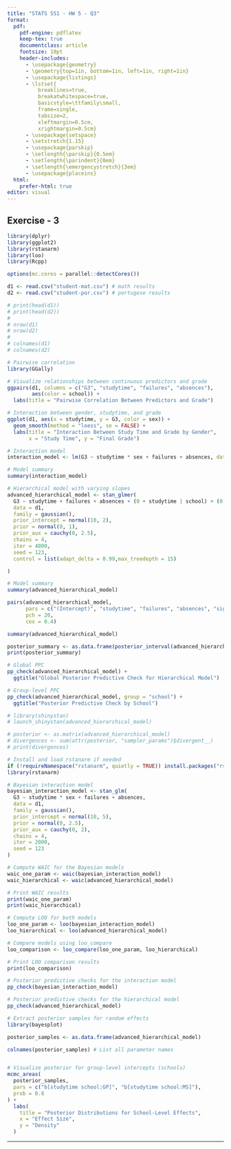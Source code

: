 ```yaml
---
title: "STATS 551 - HW 5 - Q3"
format: 
  pdf:
    pdf-engine: pdflatex
    keep-tex: true
    documentclass: article
    fontsize: 10pt  
    header-includes:
      - \usepackage{geometry}
      - \geometry{top=1in, bottom=1in, left=1in, right=1in}
      - \usepackage{listings}
      - \lstset{
          breaklines=true,
          breakatwhitespace=true,
          basicstyle=\ttfamily\small,
          frame=single,
          tabsize=2,
          xleftmargin=0.5cm,
          xrightmargin=0.5cm}
      - \usepackage{setspace}
      - \setstretch{1.15}
      - \usepackage{parskip}
      - \setlength{\parskip}{0.5em}
      - \setlength{\parindent}{0em}
      - \setlength{\emergencystretch}{3em}
      - \usepackage{placeins}
  html:
    prefer-html: true  
editor: visual
---
```


## Exercise - 3

```r
library(dplyr)
library(ggplot2)
library(rstanarm)
library(loo)
library(Rcpp)

options(mc.cores = parallel::detectCores()) 

d1 <- read.csv("student-mat.csv") # math results  
d2 <- read.csv("student-por.csv") # portugese results 

# print(head(d1))
# print(head(d2))
# 
# nrow(d1)
# nrow(d2)
# 
# colnames(d1)
# colnames(d2)

# Pairwise correlation
library(GGally)

# Visualize relationships between continuous predictors and grade
ggpairs(d1, columns = c("G3", "studytime", "failures", "absences"), 
        aes(color = school)) +
  labs(title = "Pairwise Correlation Between Predictors and Grade")
```

```r
# Interaction between gender, studytime, and grade
ggplot(d1, aes(x = studytime, y = G3, color = sex)) +
  geom_smooth(method = "loess", se = FALSE) +
  labs(title = "Interaction Between Study Time and Grade by Gender", 
       x = "Study Time", y = "Final Grade")
```

```r
# Interaction model
interaction_model <- lm(G3 ~ studytime * sex + failures + absences, data = d1)

# Model summary
summary(interaction_model)

```

```r
# Hierarchical model with varying slopes
advanced_hierarchical_model <- stan_glmer(
  G3 ~ studytime + failures + absences + (0 + studytime | school) + (0 + 1 | sex),
  data = d1,
  family = gaussian(),
  prior_intercept = normal(10, 2),
  prior = normal(0, 1),
  prior_aux = cauchy(0, 2.5),
  chains = 4,
  iter = 4000,
  seed = 123,
  control = list(adapt_delta = 0.99,max_treedepth = 15)

)

# Model summary
summary(advanced_hierarchical_model)
```

```r
pairs(advanced_hierarchical_model, 
      pars = c("(Intercept)", "studytime", "failures", "absences", "sigma"), 
      pch = 20,
      cex = 0.4)
```

```r
summary(advanced_hierarchical_model)
```

```r
posterior_summary <- as.data.frame(posterior_interval(advanced_hierarchical_model))
print(posterior_summary)
```

```r
# Global PPC
pp_check(advanced_hierarchical_model) +
  ggtitle("Global Posterior Predictive Check for Hierarchical Model")
```

```r
# Group-level PPC
pp_check(advanced_hierarchical_model, group = "school") +
  ggtitle("Posterior Predictive Check by School")

```

```r
# library(shinystan)
# launch_shinystan(advanced_hierarchical_model)
```

```r
# posterior <- as.matrix(advanced_hierarchical_model)
# divergences <- sum(attr(posterior, "sampler_params")$divergent__)
# print(divergences) 
```

```r
# Install and load rstanarm if needed
if (!requireNamespace("rstanarm", quietly = TRUE)) install.packages("rstanarm")
library(rstanarm)

# Bayesian interaction model
bayesian_interaction_model <- stan_glm(
  G3 ~ studytime * sex + failures + absences,
  data = d1,
  family = gaussian(),
  prior_intercept = normal(10, 5),
  prior = normal(0, 2.5),
  prior_aux = cauchy(0, 2),
  chains = 4,
  iter = 2000,
  seed = 123
)

```

```r
# Compute WAIC for the Bayesian models
waic_one_param <- waic(bayesian_interaction_model)
waic_hierarchical <- waic(advanced_hierarchical_model)

# Print WAIC results
print(waic_one_param)
print(waic_hierarchical)

```

```r
# Compute LOO for both models
loo_one_param <- loo(bayesian_interaction_model)
loo_hierarchical <- loo(advanced_hierarchical_model)

# Compare models using loo_compare
loo_comparison <- loo_compare(loo_one_param, loo_hierarchical)

# Print LOO comparison results
print(loo_comparison)
```

```r
# Posterior predictive checks for the interaction model
pp_check(bayesian_interaction_model)

# Posterior predictive checks for the hierarchical model
pp_check(advanced_hierarchical_model)

```

```r
# Extract posterior samples for random effects
library(bayesplot)

posterior_samples <- as.data.frame(advanced_hierarchical_model)

colnames(posterior_samples) # List all parameter names


# Visualize posterior for group-level intercepts (schools)
mcmc_areas(
  posterior_samples,
  pars = c("b[studytime school:GP]", "b[studytime school:MS]"),
  prob = 0.8
) +
  labs(
    title = "Posterior Distributions for School-Level Effects",
    x = "Effect Size",
    y = "Density"
  )
```

------------------------------------------------------------------------
